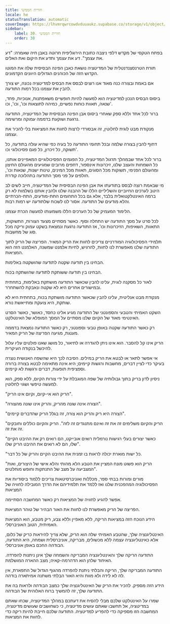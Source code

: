 ```yaml
---
title: חוויית הממשי
locale: he
statusTranslation: automatic
coverImage: https://lhvmrqwrcowdvduuaukz.supabase.co/storage/v1/object/public/strapi-uploads/small_cover-educacion-fundamental.webp-2d51a7828a2b1309555be27f7e2a61a0.webp
sidebar:
    label: 30. חוויית הממשי
    order: 30
---
```

בפתח הטקסי של מקדש דלפי ניצבה כתובת הירוגליפית חרוטה באבן חיה שאמרה: "דע את עצמך". דע את עצמך ותדע את היקום ואת האלים.

תורת הטרנסצנדנטלית של המדיטציה נושאת כאבן הפינה הבסיסית שלה את המוטו הקדוש הזה של הכוהנים הגדולים היוונים הקדמונים.

אם באמת ובצורה כנה מאוד אנו רוצים לבסס את הבסיס למדיטציה נכונה, יש צורך להבין את עצמנו בכל רמות התודעה.

ביסוס הבסיס הנכון למדיטציה הוא למעשה להיות חופשיים משאפתנות, אנוכיות, פחד, שנאה, תאוות כוחות נפשיים, כמיהה לתוצאות וכו', וכו', וכו'.

ברור לכל אחד וללא ספק שאחרי ביסוס אבן הפינה הבסיסית של המדיטציה, התודעה נרגעת ושוקעת בדממה עמוקה ומרשימה.

מנקודת מבט לוגית לחלוטין, זה אבסורדי לרצות לחוות את המציאות בלי להכיר את עצמנו.

דחוף להבין בצורה שלמה ובכל תחומי התודעה כל בעיה כפי שהיא עולה בתודעה, כל תשוקה, כל זיכרון, כל פגם פסיכולוגי וכו'.

ברור לכל אחד שבמהלך תרגול המדיטציה, כל הפגמים הפסיכולוגיים המאפיינים אותנו, כל השמחות והעצב שלנו, זיכרונות אינספור, דחפים מרובים שמגיעים מהעולם החיצון ומהעולם הפנימי, תשוקות מכל הסוגים, תאוות מכל המינים, טינות ישנות, שנאות וכו', חולפים על פני מסך התודעה בתהלוכה קודרת.

מי שבאמת רוצה לבסס בתודעתו את אבן הפינה הבסיסית של המדיטציה, חייב לשים לב היטב לערכים החיוביים והשליליים הללו של ההבנה שלנו ולהבין אותם בשלמות לא רק ברמה האינטלקטואלית בלבד, אלא גם בכל התחומים התת-מודעים, התת-הכרתיים והלא מודעים של התודעה. אסור לנו לשכוח שלתודעה יש רמות רבות.

הלימוד המעמיק של כל הערכים הללו משמעותו למעשה הכרת עצמנו.

לכל סרט על מסך התודעה יש התחלה וסוף. כאשר מסתיים מצעד הצורות, התשוקות, התאוות, השאיפות, הזיכרונות וכו', אז התודעה נרגעת ונמצאת בשקט עמוק וריקה מכל סוג של מחשבות.

תלמידי הפסיכולוגיה המודרניים צריכים לחוות את הריק המאיר. הפריצה של הריק לתוך התודעה שלנו מאפשרת לנו לחוות, להרגיש, לחיות אלמנט שמשנה, האלמנט הזה הוא המציאות.

הבחינו בין תודעה שקטה לתודעה שהושקטה באלימות.

הבחינו בין תודעה ששותקת לתודעה שהושתקה בכוח.

לאור כל מסקנה לוגית, עלינו להבין שכאשר התודעה מושתקת באלימות, בתחתית ובמישורים אחרים היא לא שקטה ונאבקת להשתחרר.

מנקודת מבט אנליטית, עלינו להבין שכאשר התודעה מושתקת בכוח, בתחתית היא לא שותקת, היא צועקת ומתייאשת נורא.

השקט האמיתי והטבעי והספונטני של התודעה מגיע אלינו כחסד, כאושר, כאשר הסרט האינטימי מאוד של הקיום שלנו מסתיים על המסך המופלא של האינטלקט.

רק כאשר התודעה שקטה באופן טבעי וספונטני, רק כאשר התודעה נמצאת בדממה מענגת, מגיעה הפריצה של הריק המאיר.

הריק אינו קל להסבר. הוא אינו ניתן להגדרה או לתיאור, כל מושג שאנו פולטים עליו עלול להיכשל בנקודה העיקרית.

אי אפשר לתאר או לבטא את הריק במילים. הסיבה לכך היא שהשפה האנושית נוצרה בעיקר כדי לציין דברים, מחשבות ורגשות קיימים; היא אינה מתאימה לבטא בצורה ברורה וספציפית תופעות, דברים ורגשות לא קיימים.

ניסיון לדון בריק בתוך גבולותיה של שפה המוגבלת על ידי צורות הקיום, ללא ספק, הוא למעשה טיפשי ושגוי לחלוטין.

"הריק הוא אי-קיום, וקיום אינו הריק".

"הצורה אינה שונה מהריק, והריק אינו שונה מהצורה".

"הצורה היא ריק והריק הוא צורה, זה בגלל הריק שהדברים קיימים".

"הריק והקיום משלימים זה את זה ואינם מתנגדים זה לזה". הריק והקיום כוללים וחובקים זה את זה.

"כאשר יצורים בעלי רגישות נורמלית רואים אובייקט, הם רואים רק את ההיבט הקיים שלו, הם לא רואים את ההיבט הריק שלו".

"כל ישות מוארת יכולה לראות בו זמנית את ההיבט הקיים והריק של כל דבר.

"הריק הוא פשוט מונח המציין את הטבע הלא מהותי והלא אישי של היצורים, ואות המצביעה על מצב של התנתקות וחופש מוחלטים".

מורים ומורות בבתי ספר, מכללות ואוניברסיטאות צריכים ללמוד ביסודיות את הפסיכולוגיה המהפכנית שלנו ואז ללמד את תלמידיהם את הדרך המובילה לחוויה של המציאות

אפשר להגיע לחוויה של המציאות רק כאשר המחשבה הסתיימה.

הפריצה של הריק מאפשרת לנו לחוות את האור הבהיר של טוהר המציאות.

הידע הנוכח הזה במציאות הריקה, ללא מאפיין וללא צבע, ריק מטבע, הוא המציאות האמיתית, הטוב האוניברסלי.

האינטליגנציה שלך, שהטבע האמיתי שלה הוא הריק, שלא צריך להיראות כריק של כלום, אלא כאינטליגנציה עצמה ללא מכשולים, מבריקה, אוניברסלית ושמחה, היא התודעה, הבודהה החכם באופן אוניברסלי.

התודעה הריקה שלך והאינטליגנציה המבריקה והשמחה שלך אינן ניתנות להפרדה. האיחוד שלהן הוא הדהרמה-קאיה; מצב ההארה המושלמת.

התודעה המבריקה שלך, הריקה והבלתי ניתנת להפרדה מהגוף הגדול של התפארת, אין לה לא לידה ולא מוות והיא האור הבלתי משתנה אמיתארה בודהה.

הידע הזה מספיק. להכיר את הריק של האינטליגנציה שלך כמצב הבודהה ולראות בה את התודעה שלך, זה להמשיך ברוח האלוהית של הבודהה.

שמרו על האינטלקט שלכם מבלי להסיח את דעתכם במהלך המדיטציה, שכחו שאתם במדיטציה, אל תחשבו שאתם עושים מדיטציה, כי כשחושבים שעושים מדיטציה, המחשבה הזו מספיקה כדי להפריע למדיטציה. התודעה שלכם חייבת להיות ריקה כדי לחוות את המציאות.

